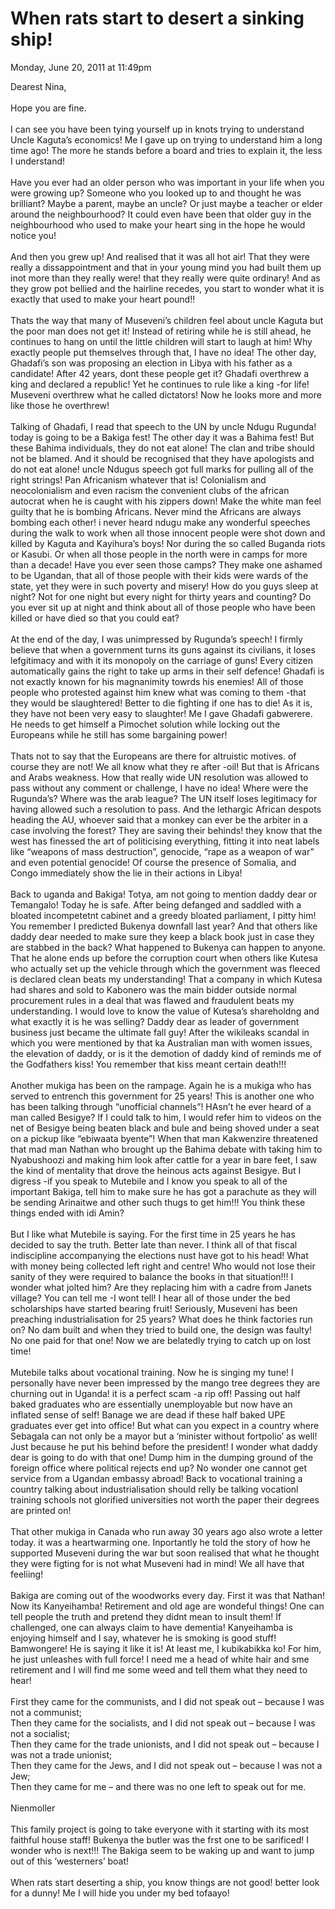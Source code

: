 # When rats start to desert a sinking ship!

Monday, June 20, 2011 at 11:49pm


Dearest Nina,  
   
Hope you are fine.  
   
I can see you have been tying yourself up in knots trying to understand Uncle Kaguta's economics! Me I gave up on trying to understand him a long time ago! The more he stands before a board and tries to explain it, the less I understand!  
   
Have you ever had an older person who was important in your life when you were growing up? Someone who you looked up to and thought he was brilliant? Maybe a parent, maybe an uncle? Or just maybe a teacher or elder around the neighbourhood? It could even have been that older guy in the neighbourhood who used to make your heart sing in the hope he would notice you!  
   
And then you grew up! And realised that it was all hot air! That they were really a dissappointment and that in your young mind you had built them up inot more than they really were! that they really were quite ordinary! And as they grow pot bellied and the hairline recedes, you start to wonder what it is exactly that used to make your heart pound!!  
   
Thats the way that many of Museveni's children feel about uncle Kaguta but the poor man does not get it! Instead of retiring while he is still ahead, he continues to hang on until the little children will start to laugh at him! Why exactly people put themselves through that, I have no idea! The other day, Ghadafi's son was proposing an election in Libya with his father as a candidate! After 42 years, dont these people get it? Ghadafi overthrew a king and declared a republic! Yet he continues to rule like a king -for life! Museveni overthrew what he called dictators! Now he looks more and more like those he overthrew!  
   
Talking of Ghadafi, I read that speech to the UN by uncle Ndugu Rugunda! today is going to be a Bakiga fest! The other day it was a Bahima fest! But these Bahima individuals, they do not eat alone! The clan and tribe should not be blamed. And it should be recognised that they have apologists and do not eat alone! uncle Ndugus speech got full marks for pulling all of the right strings! Pan Africanism whatever that is! Colonialism and neocolonialism and even racism the convenient clubs of the african autocrat when he is caught with his zippers down! Make the white man feel guilty that he is bombing Africans. Never mind the Africans are always bombing each other! i never heard ndugu make any wonderful speeches during the walk to work when all those innocent people were shot down and killed by Kaguta and Kayihura's boys! Nor during the so called Buganda riots or Kasubi. Or when all those people in the north were in camps for more than a decade! Have you ever seen those camps? They make one ashamed to be Ugandan, that all of those people with their kids were wards of the state, yet they were in such poverty and misery! How do you guys sleep at night? Not for one night but every night for thirty years and counting? Do you ever sit up at night and think about all of those people who have been killed or have died so that you could eat?  
   
At the end of the day, I was unimpressed by Rugunda's speech! I firmly believe that when a government turns its guns against its civilians, it loses lefgitimacy and with it its monopoly on the carriage of guns! Every citizen automatically gains the right to take up arms in their self defence! Ghadafi is not exactly known for his magnanimity towrds his enemies! All of those people who protested against him knew what was coming to them -that they would be slaughtered! Better to die fighting if one has to die! As it is, they have not been very easy to slaughter! Me I gave Ghadafi gabwerere. He needs to get himself a Pimochet solution while locking out the Europeans while he still has some bargaining power!  
   
Thats not to say that the Europeans are there for altruistic motives. of course they are not! We all know what they re after -oil! But that is Africans and Arabs weakness. How that really wide UN resolution was allowed to pass without any comment or challenge, I have no idea! Where were the Rugunda's? Where was the arab league? The UN itself loses legitimacy for having allowed such a resolution to pass. And the lethargic African despots heading the AU, whoever said that a monkey can ever be the arbiter in a case involving the forest? They are saving their behinds! they know that the west has finessed the art of politicising everything, fitting it into neat labels like "weapons of mass destruction", genocide, "rape as a weapon of war" and even potential genocide! Of course the presence of Somalia, and Congo immediately show the lie in their actions in Libya!   
   
Back to uganda and Bakiga! Totya, am not going to mention daddy dear or Temangalo! Today he is safe. After being defanged and saddled with a bloated incompetetnt cabinet and a greedy bloated parliament, I pitty him! You remember I predicted Bukenya downfall last year? And that others like daddy dear needed to make sure they keep a black book just in case they are stabbed in the back? What happened to Bukenya can happen to anyone. That he alone ends up before the corruption court when others like Kutesa who actually set up the vehicle through which the government was fleeced is declared clean beats my understanding! That a company in which Kutesa had shares and sold to Kabonero was the main bidder outside normal procurement rules in a deal that was flawed and fraudulent beats my understanding. I would love to know the value of Kutesa's shareholdng and what exactly it is he was selling? Daddy dear as leader of government business just became the ultimate fall guy! After the wikileaks scandal in which you were mentioned by that ka Australian man with women issues, the elevation of daddy, or is it the demotion of daddy kind of reminds me of the Godfathers kiss! You remember that kiss meant certain death!!!  
   
Another mukiga has been on the rampage. Again he is a mukiga who has served to entrench this government for 25 years! This is another one who has been talking through "unofficial channels"! HAsn't he ever heard of a man called Besigye? If I could talk to him, I would refer him to videos on the net of Besigye being beaten black and bule and being shoved under a seat on a pickup like "ebiwaata byente"! When that man Kakwenzire threatened that mad man Nathan who brought up the Bahima debate with taking him to Nyabushoozi and making him look after cattle for a year in bare feet, I saw the kind of mentality that drove the heinous acts against Besigye. But I digress -if you speak to Mutebile and I know you speak to all of the important Bakiga, tell him to make sure he has got a parachute as they will be sending Arinaitwe and other such thugs to get him!!! You think these things ended with idi Amin?   
   
But I like what Mutebile is saying. For the first time in 25 years he has decided to say the truth. Better late than never. I think all of that fiscal indiscipline accompanying the elections nust have got to his head! What with money being collected left right and centre! Who would not lose their sanity of they were required to balance the books in that situation!!! I wonder what jolted him? Are they replacing him with a cadre from Janets village? You can tell me -I wont tell! I hear all of those under the bed scholarships have started bearing fruit! Seriously, Museveni has been preaching industrialisation for 25 years? What does he think factories run on? No dam built and when they tried to build one, the design was faulty! No one paid for that one! Now we are belatedly trying to catch up on lost time!   
   
Mutebile talks about vocational training. Now he is singing my tune! I personally have never been impressed by the mango tree degrees they are churning out in Uganda! it is a perfect scam -a rip off! Passing out half baked graduates who are essentially unemployable but now have an inflated sense of self! Banage we are dead if these half baked UPE graduates ever get into office! But what can you expect in a country where Sebagala can not only be a mayor but a 'minister without fortpolio' as well! Just because he put his behind before the president! I wonder what daddy dear is going to do with that one! Dump him in the dumping ground of the foreign office where political rejects end up? No wonder one cannot get service from a Ugandan embassy abroad! Back to vocational training a country talking about industrialisation should relly be talking vocationl training schools not glorified universities not worth the paper their degrees are printed on!  
   
That other mukiga in Canada who run away 30 years ago also wrote a letter today. it was a heartwarming one. Inportantly he told the story of how he supported Museveni during the war but soon realised that what he thought they were figting for is not what Museveni had in mind! We all have that feeliing!  
   
Bakiga are coming out of the woodworks every day. First it was that Nathan! Now its Kanyeihamba! Retirement and old age are wondeful things! One can tell people the truth and pretend they didnt mean to insult them! If challenged, one can always claim to have dementia! Kanyeihamba is enjoying himself and I say, whatever he is smoking is good stuff! Bamwongere! He is saying it like it is! At least me, I kubikabikka ko! For him, he just unleashes with full force! I need me a head of white hair and sme retirement and I will find me some weed and tell them what they need to hear!  
   
First they came for the communists, and I did not speak out -- because I was not a communist;   
Then they came for the socialists, and I did not speak out -- because I was not a socialist;   
Then they came for the trade unionists, and I did not speak out -- because I was not a trade unionist;   
Then they came for the Jews, and I did not speak out -- because I was not a Jew;   
Then they came for me -- and there was no one left to speak out for me.   
   
Nienmoller  
   
This family project is going to take everyone with it starting with its most faithful house staff! Bukenya the butler was the frst one to be sarificed! I wonder who is next!!! The Bakiga seem to be waking up and want to jump out of this 'westerners' boat!  
   
When rats start deserting a ship, you know things are not good! better look for a dunny! Me I will hide you under my bed tofaayo!

